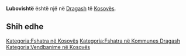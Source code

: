 {{Fshat në 
 | Emri                = Lubovishtë
 | EmriAlt                = 
 | NAME_SHORT_FORM=      
 | NAME_GENERIC=      
 | NAME_SORT_NAME_RO=      LUBOVISHTE
 | FULL_NAME_RO = Lubovishtë
 | FULL_NAME_ND_RO=Lubovishte
 | SORT_NAME_RG=LUBOVISHTE
 | FULL_NAME_RG=Lubovishtë
 | FULL_NAME_ND_RG=Lubovishte
 | SRP_NAME_SHORT_FORM=      
 | SRP_NAME_GENERIC=      
 | SRP_NAME_SORT_NAME_RO=      
 | SRP_FULL_NAME_RO = 
 | SRP_FULL_NAME_ND_RO=
 | SRP_SORT_NAME_RG=
 | SRP_FULL_NAME_RG=
 | SRP_FULL_NAME_ND_RG=
 | Emri (Rasa dhanore) = 
 | Figura              = 
 | Shteti              = Kosovo
 | Komuna              = Dragash
 | Kodi postar         = 
 | Sipërfaqja          = 

 | Popullsia           = 

 | Regj. i popullsisë  = 
 | Dend. e popullsisë  = 
 | Faqja zyrtare       = 
 <!--- Koordinatat ----> 
 | Gjerësia            = 42.056667
 | Gjatësia            = 20.663056
 | Lartësia            = 
}}
'''Lubovishtë''' është një [[]] në [[Dragash]] të [[Kosovës]].

<!-- == Gjeografia == -->
<!-- == Historia == -->
<!-- == Demografia == -->
== Shih edhe ==
{{Komuna Dragash}}
{{Kosovo-Administrata-Cung}}

[[Kategoria:Fshatra në Kosovës]]
[[Kategoria:Fshatra në Kommunes Dragash]]
[[Kategoria:Vendbanime në Kosovës]]